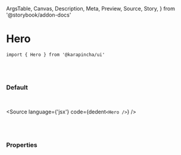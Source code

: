   ArgsTable,
  Canvas,
  Description,
  Meta,
  Preview,
  Source,
  Story,
} from '@storybook/addon-docs'


<Meta title='01. Atoms / Hero' component={Hero} />

# Hero

`import { Hero } from '@karapincha/ui'`

<br />
<br />

### Default

<br />

<Story name='Default'>
  <div className='doc-story__preview' style={{ zoom: '100%' }}>
    <div className='flex items-center gap-4'>
      <Hero />
    </div>
  </div>
</Story>

<Source language={'jsx'} code={dedent`<Hero />`} />

<br />
<br />

### Properties

<ArgsTable of={Hero} />
